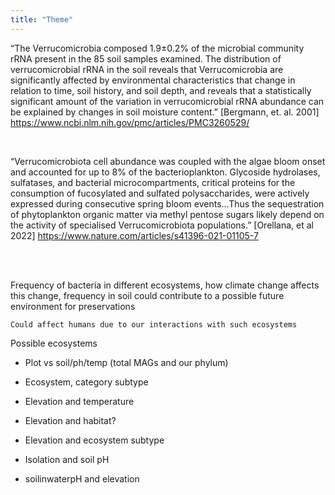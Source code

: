 ```yaml
---
title: "Theme"
---
```


“The Verrucomicrobia composed 1.9±0.2% of the microbial community rRNA present in the 85 soil samples examined. The distribution of verrucomicrobial rRNA in the soil reveals that Verrucomicrobia are significantly affected by environmental characteristics that change in relation to time, soil history, and soil depth, and reveals that a statistically significant amount of the variation in verrucomicrobial rRNA abundance can be explained by changes in soil moisture content.” \[Bergmann, et. al. 2001\] <https://www.ncbi.nlm.nih.gov/pmc/articles/PMC3260529/>

\

“Verrucomicrobiota cell abundance was coupled with the algae bloom onset and accounted for up to 8% of the bacterioplankton. Glycoside hydrolases, sulfatases, and bacterial microcompartments, critical proteins for the consumption of fucosylated and sulfated polysaccharides, were actively expressed during consecutive spring bloom events…Thus the sequestration of phytoplankton organic matter via methyl pentose sugars likely depend on the activity of specialised Verrucomicrobiota populations.” \[Orellana, et al 2022\] <https://www.nature.com/articles/s41396-021-01105-7>

\
\

Frequency of bacteria in different ecosystems, how climate change affects this change, frequency in soil could contribute to a possible future environment for preservations

```         
Could affect humans due to our interactions with such ecosystems 
```

Possible ecosystems 

-   Plot vs soil/ph/temp (total MAGs and our phylum)

-   Ecosystem, category subtype

-   Elevation and temperature 

-   Elevation and habitat?

-   Elevation and ecosystem subtype

-   Isolation and soil pH

-   soilinwaterpH and elevation
